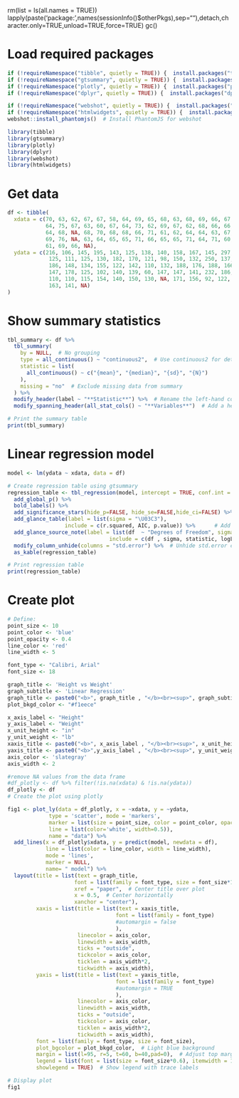 rm(list = ls(all.names = TRUE))
lapply(paste('package:',names(sessionInfo()$otherPkgs),sep=""),detach,character.only=TRUE,unload=TRUE,force=TRUE)
gc()

# Load required packages
```{r setup-packages, include false}
if (!requireNamespace("tibble", quietly = TRUE)) {  install.packages("tibble") }
if (!requireNamespace("gtsummary", quietly = TRUE)) {  install.packages("gtsummary") }
if (!requireNamespace("plotly", quietly = TRUE)) {  install.packages("plotly") }
if (!requireNamespace("dplyr", quietly = TRUE)) {  install.packages("dplyr") }

if (!requireNamespace("webshot", quietly = TRUE)) {  install.packages("webshot") }
if (!requireNamespace("htmlwidgets", quietly = TRUE)) {  install.packages("htmlwidgets") }
webshot::install_phantomjs()  # Install PhantomJS for webshot

library(tibble)
library(gtsummary)
library(plotly)
library(dplyr)
library(webshot)
library(htmlwidgets)
```

# Get data
```{r load data, include false}
df <- tibble(
  xdata = c(70, 63, 62, 67, 67, 58, 64, 69, 65, 68, 63, 68, 69, 66, 67, 65, 
            64, 75, 67, 63, 60, 67, 64, 73, 62, 69, 67, 62, 68, 66, 66, 62, 
            64, 68, NA, 68, 70, 68, 68, 66, 71, 61, 62, 64, 64, 63, 67, 66, 
            69, 76, NA, 63, 64, 65, 65, 71, 66, 65, 65, 71, 64, 71, 60, 62, 
            61, 69, 66, NA),
  ydata = c(216, 106, 145, 195, 143, 125, 138, 140, 158, 167, 145, 297, 146, 
             125, 111, 125, 130, 182, 170, 121, 98, 150, 132, 250, 137, 124, 
             186, 148, 134, 155, 122, 142, 110, 132, 188, 176, 188, 166, 136, 
             147, 178, 125, 102, 140, 139, 60, 147, 147, 141, 232, 186, 212, 
             110, 110, 115, 154, 140, 150, 130, NA, 171, 156, 92, 122, 102, 
             163, 141, NA)
)
```

# Show summary statistics
```{r load data, include false}
tbl_summary <- df %>%
  tbl_summary(
    by = NULL,  # No grouping
    type = all_continuous() ~ "continuous2",  # Use continuous2 for detailed stats
    statistic = list(
      all_continuous() ~ c("{mean}", "{median}", "{sd}", "{N}")
    ),
    missing = "no"  # Exclude missing data from summary
  ) %>%
  modify_header(label ~ "**Statistic**") %>%  # Rename the left-hand column
  modify_spanning_header(all_stat_cols() ~ "**Variables**")  # Add a header for variable columns

# Print the summary table
print(tbl_summary)
```


# Linear regression model
```{r do_regression, include false}
model <- lm(ydata ~ xdata, data = df)

# Create regression table using gtsummary
regression_table <- tbl_regression(model, intercept = TRUE, conf.int = TRUE) %>%
  add_global_p() %>%
  bold_labels() %>%
  add_significance_stars(hide_p=FALSE, hide_se=FALSE,hide_ci=FALSE) %>%      # Add significance stars
  add_glance_table(label = list(sigma = "\U03C3"),
                  include = c(r.squared, AIC, p.value)) %>%      # Add significance stars
  add_glance_source_note(label = list(df  ~ "Degrees of Freedom", sigma = "\U03C3"),
                                include = c(df , sigma, statistic, logLik))   # Add model fit statistics (e.g., R², AIC, BIC)
  modify_column_unhide(columns = "std.error") %>%  # Unhide std.error column
  as_kable(regression_table)

# Print regression table
print(regression_table)
```

# Create plot
```{r plot, include false}
# Define:
point_size <- 10
point_color <- 'blue'
point_opacity <- 0.4
line_color <- 'red'
line_width <- 5

font_type <- "Calibri, Arial"
font_size <- 18

graph_title <- 'Height vs Weight'
graph_subtitle <- 'Linear Regression'
graph_title <- paste0("<b>", graph_title , "</b><br><sup>", graph_subtitle , "")
plot_bkgd_color <- "#f1eece"

x_axis_label <- "Height"
y_axis_label <- "Weight"
x_unit_height <- "in"
y_unit_weight <- "lb"
xaxis_title <- paste0("<b>", x_axis_label , "</b><br><sup>", x_unit_height)
yaxis_title <- paste0("<b>",y_axis_label , "</b><br><sup>", y_unit_weight)
axis_color <- 'slategray'
axis_width <- 2

#remove NA values from the data frame
#df_plotly <- df %>% filter(!is.na(xdata) & !is.na(ydata))
df_plotly <- df
# Create the plot using plotly

fig1 <- plot_ly(data = df_plotly, x = ~xdata, y = ~ydata,
             type = 'scatter', mode = 'markers',
             marker = list(size = point_size, color = point_color, opacity = point_opacity,
             line = list(color='white', width=0.5)),
             name = "data") %>%
  add_lines(x = df_plotly$xdata, y = predict(model, newdata = df),
            line = list(color = line_color, width = line_width),
            mode = 'lines',
            marker = NULL,
            name= " model") %>%
  layout(title = list(text = graph_title,
                     font = list(family = font_type, size = font_size*1.3),
                     xref = "paper",  # Center title over plot
                     x = 0.5,  # Center horizontally
                     xanchor = "center"),
         xaxis = list(title = list(text = xaxis_title,
                                  font = list(family = font_type)
                                  #automargin = false
                                  ),
                      linecolor = axis_color,
                      linewidth = axis_width,
                      ticks = "outside",
                      tickcolor = axis_color,
                      ticklen = axis_width*2,
                      tickwidth = axis_width),
         yaxis = list(title = list(text = yaxis_title,
                                  font = list(family = font_type)
                                  #automargin = TRUE
                                  ),
                      linecolor = axis_color,
                      linewidth = axis_width,
                      ticks = "outside",
                      tickcolor = axis_color,
                      ticklen = axis_width*2,
                      tickwidth = axis_width),
         font = list(family = font_type, size = font_size),
         plot_bgcolor = plot_bkgd_color,  # Light blue background
         margin = list(l=95, r=5, t=60, b=40,pad=0),  # Adjust top margin to align with x-axis label
         legend = list(font = list(size = font_size*0.6), itemwidth = 10),  # Smaller legend font
         showlegend = TRUE)  # Show legend with trace labels

# Display plot
fig1

```